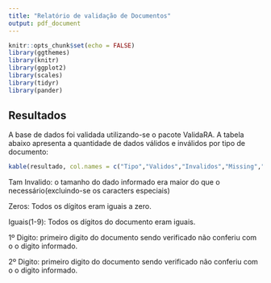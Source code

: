 ```yaml
---
title: "Relatório de validação de Documentos"
output: pdf_document
---
```


```r
knitr::opts_chunk$set(echo = FALSE)
library(ggthemes)
library(knitr)
library(ggplot2)
library(scales)
library(tidyr)
library(pander)
```
## Resultados

A base de dados foi validada utilizando-se o pacote ValidaRA. A tabela abaixo apresenta a quantidade
de dados válidos e inválidos por tipo de documento:


```r
kable(resultado, col.names = c("Tipo","Validos","Invalidos","Missing","Tam Invalido","Zeros","Iguais(1-9)","1º Digito","2º Digito"))

```

\begingroup\footnotesize
Tam Invalido: o tamanho do dado informado era maior do que o necessário(excluindo-se os caracters especiais)

Zeros: Todos os dígitos eram iguais a zero.

Iguais(1-9): Todos os dígitos do documento eram iguais.

1º Digito: primeiro digito do documento sendo verificado não conferiu com o o digito informado.

2º Digito: primeiro digito do documento sendo verificado não conferiu com o o digito informado.
\endgroup
